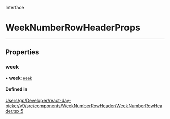 <SectionTitle>Interface</SectionTitle>

# WeekNumberRowHeaderProps

---

## Properties

### week

• **week**: [`Week`](/api/classes/Week.md)

#### Defined in

[Users/gp/Developer/react-day-picker/v9/src/components/WeekNumberRowHeader/WeekNumberRowHeader.tsx:5](https://github.com/gpbl/react-day-picker/blob/4d332a01b/src/components/WeekNumberRowHeader/WeekNumberRowHeader.tsx#L5)
